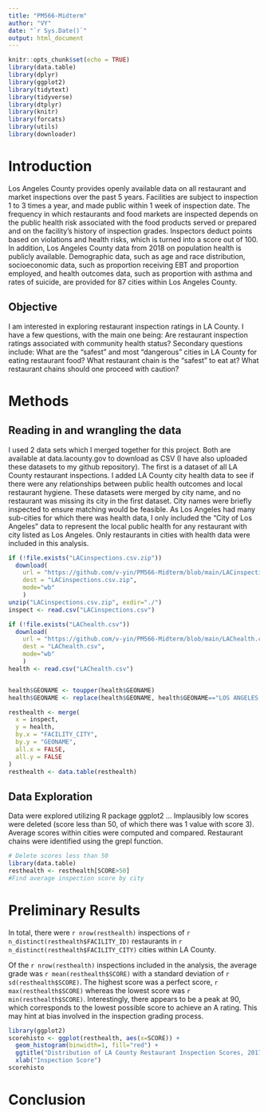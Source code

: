 ```yaml
---
title: "PM566-Midterm"
author: "VY"
date: "`r Sys.Date()`"
output: html_document
---
```


```r
knitr::opts_chunk$set(echo = TRUE)
library(data.table)
library(dplyr)
library(ggplot2)
library(tidytext)
library(tidyverse)
library(dtplyr)
library(knitr)
library(forcats)
library(utils)
library(downloader)
```

# Introduction

Los Angeles County provides openly available data on all restaurant and market inspections over the past 5 years. Facilities are subject to inspection 1 to 3 times a year, and made public within 1 week of inspection date. The frequency in which restaurants and food markets are inspected depends on the public health risk associated with the food products served or prepared and on the facility's history of inspection grades. Inspectors deduct points based on violations and health risks, which is turned into a score out of 100. In addition, Los Angeles County data from 2018 on population health is publicly available. Demographic data, such as age and race distribution, socioeconomic data, such as proportion receiving EBT and proportion employed, and health outcomes data, such as proportion with asthma and rates of suicide, are provided for 87 cities within Los Angeles County.

## Objective

I am interested in exploring restaurant inspection ratings in LA County. I have a few questions, with the main one being: Are restaurant inspection ratings associated with community health status? 
Secondary questions include:
What are the "safest" and most "dangerous" cities in LA County for eating restaurant food? What restaurant chain is the "safest" to eat at? What restaurant chains should one proceed with caution?

# Methods
## Reading in and wrangling the data

I used 2 data sets which I merged together for this project. Both are available at data.lacounty.gov to download as CSV (I have also uploaded these datasets to my github repository). The first is a dataset of all LA County restaurant inspections. I added LA County city health data to see if there were any relationships between public health outcomes and local restaurant hygiene. These datasets were merged by city name, and no restaurant was missing its city in the first dataset. City names were briefly inspected to ensure matching would be feasible. As Los Angeles had many sub-cities for which there was health data, I only included the "City of Los Angeles" data to represent the local public health for any restaurant with city listed as Los Angeles. Only restaurants in cities with health data were included in this analysis. 

```r
if (!file.exists("LACinspections.csv.zip"))
  download(
    url = "https://github.com/v-yin/PM566-Midterm/blob/main/LACinspections.csv.zip",
    dest = "LACinspections.csv.zip",
    mode="wb"
    )
unzip("LACinspections.csv.zip", exdir="./")
inspect <- read.csv("LACinspections.csv")

if (!file.exists("LAChealth.csv"))
  download(
    url = "https://github.com/v-yin/PM566-Midterm/blob/main/LAChealth.csv",
    dest = "LAChealth.csv",
    mode="wb"
    )
health <- read.csv("LAChealth.csv")


health$GEONAME <- toupper(health$GEONAME)
health$GEONAME <- replace(health$GEONAME, health$GEONAME=="LOS ANGELES, CITY OF", "LOS ANGELES")

resthealth <- merge(
  x = inspect,
  y = health,
  by.x = "FACILITY_CITY",
  by.y = "GEONAME",
  all.x = FALSE,
  all.y = FALSE
)
resthealth <- data.table(resthealth)
```

## Data Exploration

Data were explored utilizing R package ggplot2 ... Implausibly low scores were deleted (score less than 50, of which there was 1 value with score 3). Average scores within cities were computed and compared. Restaurant chains were identified using the grepl function.

```r
# Delete scores less than 50
library(data.table)
resthealth <- resthealth[SCORE>50]
#Find average inspection score by city

```


# Preliminary Results
In total, there were `r nrow(resthealth)` inspections of `r n_distinct(resthealth$FACILITY_ID)` restaurants in `r n_distinct(resthealth$FACILITY_CITY)` cities within LA County.

Of the `r nrow(resthealth)` inspections included in the analysis, the average grade was `r mean(resthealth$SCORE)` with a standard deviation of `r sd(resthealth$SCORE)`. The highest score was a perfect score, `r max(resthealth$SCORE)` whereas the lowest score was `r min(resthealth$SCORE)`. Interestingly, there appears to be a peak at 90, which corresponds to the lowest possible score to achieve an A rating. This may hint at bias involved in the inspection grading process.

```r
library(ggplot2)
scorehisto <- ggplot(resthealth, aes(x=SCORE)) +
  geom_histogram(binwidth=1, fill="red") +
  ggtitle("Distribution of LA County Restaurant Inspection Scores, 2017-2022") +
  xlab("Inspection Score")
scorehisto
```

# Conclusion

